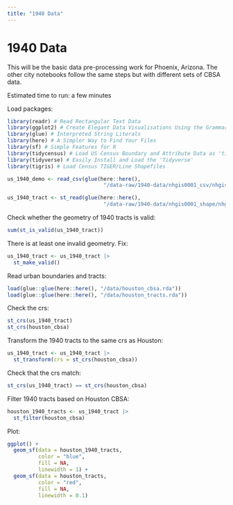 ```yaml
---
title: "1940 Data"
---
```


# 1940 Data

This will be the basic data pre-processing work for Phoenix, Arizona. The other city notebooks follow the same steps but with different sets of CBSA data.

Estimated time to run: a few minutes

Load packages:

```r
library(readr) # Read Rectangular Text Data
library(ggplot2) # Create Elegant Data Visualisations Using the Grammar of Graphics
library(glue) # Interpreted String Literals
library(here) # A Simpler Way to Find Your Files
library(sf) # Simple Features for R
library(tidycensus) # Load US Census Boundary and Attribute Data as 'tidyverse' and 'sf'-Ready Data Frames
library(tidyverse) # Easily Install and Load the 'Tidyverse'
library(tigris) # Load Census TIGER/Line Shapefiles
```

```r
us_1940_demo <- read_csv(glue(here::here(),
                               "/data-raw/1940-data/nhgis0001_csv/nhgis0001_ds76_1940_tract.csv"))

us_1940_tract <- st_read(glue(here::here(),
                               "/data-raw/1940-data/nhgis0001_shape/nhgis0001_shapefile_tl2000_us_tract_1940/US_tract_1940.shp"))
```

Check whether the geometry of 1940 tracts is valid:
```r
sum(st_is_valid(us_1940_tract))
```

There is at least one invalid geometry. Fix:
```r
us_1940_tract <- us_1940_tract |>
  st_make_valid()
```

Read urban boundaries and tracts:
```r
load(glue::glue(here::here(), "/data/houston_cbsa.rda"))
load(glue::glue(here::here(), "/data/houston_tracts.rda"))
```

Check the crs:
```r
st_crs(us_1940_tract)
st_crs(houston_cbsa)
```

Transform the 1940 tracts to the same crs as Houston:
```r
us_1940_tract <- us_1940_tract |>
  st_transform(crs = st_crs(houston_cbsa))
```

Check that the crs match:
```r
st_crs(us_1940_tract) == st_crs(houston_cbsa)
```

Filter 1940 tracts based on Houston CBSA:
```r
houston_1940_tracts <- us_1940_tract |>
  st_filter(houston_cbsa)
```

Plot:
```r
ggplot() + 
  geom_sf(data = houston_1940_tracts,
          color = "blue",
          fill = NA,
          linewidth = 1) +
  geom_sf(data = houston_tracts,
          color = "red",
          fill = NA,
          linewidth = 0.1)
```

